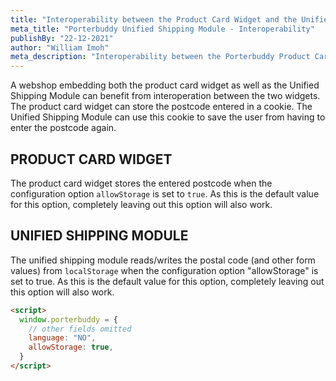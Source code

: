 ```yaml
---
title: "Interoperability between the Product Card Widget and the Unified Shipping Module"
meta_title: "Porterbuddy Unified Shipping Module - Interoperability"
publishBy: "22-12-2021"
author: "William Imoh"
meta_description: "Interoperability between the Porterbuddy Product Card Widget and Unified Shipping Module"
---
```


A webshop embedding both the product card widget as well as the Unified Shipping Module can benefit from interoperation between the two widgets. The product card widget can store the postcode entered in a cookie. The Unified Shipping Module can use this cookie to save the user from having to enter the postcode again.

## PRODUCT CARD WIDGET

The product card widget stores the entered postcode when the configuration option `allowStorage` is set to `true`. As this is the default value for this option, completely leaving out this option will also work.

## UNIFIED SHIPPING MODULE

The unified shipping module reads/writes the postal code (and other form values) from `localStorage` when the configuration option "allowStorage" is set to true. As this is the default value for this option, completely leaving out this option will also work.

```html
<script>
  window.porterbuddy = {
    // other fields omitted
    language: "NO",
    allowStorage: true,
  }
</script>
```
